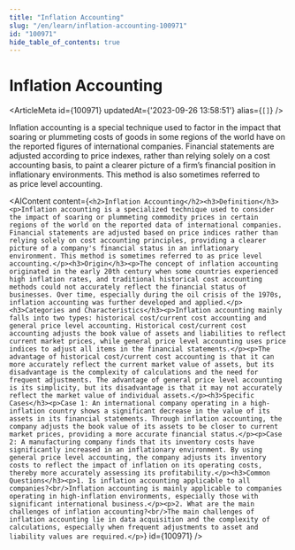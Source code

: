 ```yaml
---
title: "Inflation Accounting"
slug: "/en/learn/inflation-accounting-100971"
id: "100971"
hide_table_of_contents: true
---
```



# Inflation Accounting

<ArticleMeta id={100971} updatedAt={'2023-09-26 13:58:51'} alias={`[]`} />
<div className='border-solid border-b border-t-0 my-4 border-[var(--ifm-color-gray-300)]' />

Inflation accounting is a special technique used to factor in the impact that soaring or plummeting costs of goods in some regions of the world have on the reported figures of international companies. Financial statements are adjusted according to price indexes, rather than relying solely on a cost accounting basis, to paint a clearer picture of a firm’s financial position in inflationary environments. This method is also sometimes referred to as price level accounting.

<AIContent content={`<h2>Inflation Accounting</h2><h3>Definition</h3><p>Inflation accounting is a specialized technique used to consider the impact of soaring or plummeting commodity prices in certain regions of the world on the reported data of international companies. Financial statements are adjusted based on price indices rather than relying solely on cost accounting principles, providing a clearer picture of a company's financial status in an inflationary environment. This method is sometimes referred to as price level accounting.</p><h3>Origin</h3><p>The concept of inflation accounting originated in the early 20th century when some countries experienced high inflation rates, and traditional historical cost accounting methods could not accurately reflect the financial status of businesses. Over time, especially during the oil crisis of the 1970s, inflation accounting was further developed and applied.</p><h3>Categories and Characteristics</h3><p>Inflation accounting mainly falls into two types: historical cost/current cost accounting and general price level accounting. Historical cost/current cost accounting adjusts the book value of assets and liabilities to reflect current market prices, while general price level accounting uses price indices to adjust all items in the financial statements.</p><p>The advantage of historical cost/current cost accounting is that it can more accurately reflect the current market value of assets, but its disadvantage is the complexity of calculations and the need for frequent adjustments. The advantage of general price level accounting is its simplicity, but its disadvantage is that it may not accurately reflect the market value of individual assets.</p><h3>Specific Cases</h3><p>Case 1: An international company operating in a high-inflation country shows a significant decrease in the value of its assets in its financial statements. Through inflation accounting, the company adjusts the book value of its assets to be closer to current market prices, providing a more accurate financial status.</p><p>Case 2: A manufacturing company finds that its inventory costs have significantly increased in an inflationary environment. By using general price level accounting, the company adjusts its inventory costs to reflect the impact of inflation on its operating costs, thereby more accurately assessing its profitability.</p><h3>Common Questions</h3><p>1. Is inflation accounting applicable to all companies?<br/>Inflation accounting is mainly applicable to companies operating in high-inflation environments, especially those with significant international business.</p><p>2. What are the main challenges of inflation accounting?<br/>The main challenges of inflation accounting lie in data acquisition and the complexity of calculations, especially when frequent adjustments to asset and liability values are required.</p>`} id={100971} />
